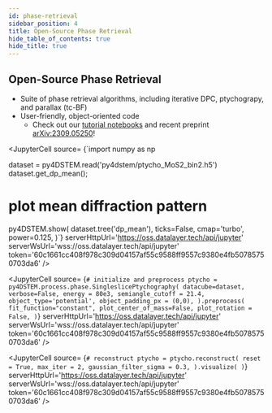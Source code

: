 ```yaml
---
id: phase-retrieval
sidebar_position: 4
title: Open-Source Phase Retrieval
hide_table_of_contents: true
hide_title: true
---
```





## Open-Source Phase Retrieval

<Py4DSTEMImage width="100%" height="100%"/>

- Suite of phase retrieval algorithms, including iterative DPC, ptychograpy, and parallax (tc-BF)
- User-friendly, object-oriented code
  - Check out our [tutorial notebooks](https://github.com/py4dstem/py4DSTEM_tutorials/tree/main/notebooks) and recent preprint [arXiv:2309.05250](https://arxiv.org/abs/2309.05250)!

<Tabs lazy>

  <TabItem value="data" label="Load Dataset">

<JupyterCell
  source= {`import numpy as np

dataset = py4DSTEM.read('py4dstem/ptycho_MoS2_bin2.h5')
dataset.get_dp_mean();

# plot mean diffraction pattern
py4DSTEM.show(
    dataset.tree('dp_mean'),
    ticks=False,
    cmap='turbo',
    power=0.125,
)`}
  serverHttpUrl='https://oss.datalayer.tech/api/jupyter'
  serverWsUrl='wss://oss.datalayer.tech/api/jupyter'
  token='60c1661cc408f978c309d04157af55c9588ff9557c9380e4fb50785750703da6'
 />

  </TabItem>

  <TabItem value="preprocess" label="Preprocessing">

<JupyterCell
  source= {`# initialize and preprocess
ptycho = py4DSTEM.process.phase.SingleslicePtychography(
    datacube=dataset,
    verbose=False,
    energy = 80e3,
    semiangle_cutoff = 21.4,
    object_type='potential',
    object_padding_px = (0,0),
).preprocess(
    fit_function="constant",
    plot_center_of_mass=False,
    plot_rotation = False,
)`}
  serverHttpUrl='https://oss.datalayer.tech/api/jupyter'
  serverWsUrl='wss://oss.datalayer.tech/api/jupyter'
  token='60c1661cc408f978c309d04157af55c9588ff9557c9380e4fb50785750703da6'
 />

  </TabItem>

  <TabItem value="ptycho-reconstruct" label="Reconstruction">

<JupyterCell
  source= {`# reconstruct
ptycho = ptycho.reconstruct(
    reset = True,
    max_iter = 2,
    gaussian_filter_sigma = 0.3,
).visualize(
)`}
  serverHttpUrl='https://oss.datalayer.tech/api/jupyter'
  serverWsUrl='wss://oss.datalayer.tech/api/jupyter'
  token='60c1661cc408f978c309d04157af55c9588ff9557c9380e4fb50785750703da6'
 />

  </TabItem>

</Tabs>

